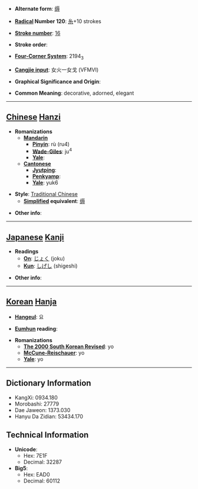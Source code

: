 * '''Alternate form''': [[缛]]

* '''[[Wiktionary:Chinese radical index| Radical]] Number 120''': [[Wiktionary:Chinese radical index 糸|糸]]+10 strokes

* '''[[Wiktionary:Chinese total strokes index|Stroke number]]''': [[Wiktionary:Chinese total strokes index 16|16]]

* '''Stroke order''': 

* '''[[Wiktionary:Chinese four corner index|Four-Corner System]]''': 2194<sub>3</sub>

* '''[[Wiktionary:Chinese Cangjie index|Cangjie input]]''': 女火一女戈 (VFMVI)

* '''Graphical Significance and Origin''': 

* '''Common Meaning''': decorative, adorned, elegant

----

== [[Chinese]] [[Hanzi]] ==

* '''Romanizations'''
** '''[[Mandarin]]'''
*** '''[[Pinyin]]''': rù (ru4)
*** '''[[Wade-Giles]]''': ju<sup>4</sup>
*** '''[[Yale]]''': 
** '''[[Cantonese]]'''
*** '''[[Jyutping]]''':
*** '''[[Penkyamp]]''': 
*** '''[[Yale]]''': yuk6

* '''Style''': [[Traditional Chinese]] 
** '''[[Simplified Chinese|Simplified]] equivalent''': [[缛]]

* '''Other info''': 

----

== [[Japanese]] [[Kanji]] ==

* '''Readings'''
** '''[[On]]''': [[じょく]] (joku)
** '''[[Kun]]''': [[しげし]] (shigeshi)

* '''Other info''':  

----

== [[Korean]] [[Hanja]] ==

* '''[[Hangeul]]''': 요

* '''[[Eumhun]] reading''': 

* '''Romanizations'''
** '''[[The 2000 South Korean Revised Romanization|The 2000 South Korean Revised]]''': yo
** '''[[McCune-Reischauer]]''': yo
** '''[[Yale]]''': yo

----

== Dictionary Information ==

* KangXi: 0934.180
* Morobashi: 27779
* Dae Jaweon: 1373.030
* Hanyu Da Zidian: 53434.170

== Technical Information ==

* '''Unicode''':
** Hex: 7E1F
** Decimal: 32287
* '''Big5''':
** Hex: EAD0
** Decimal: 60112